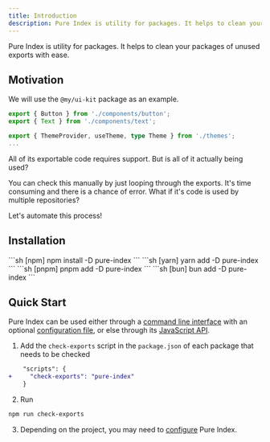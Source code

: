 ```yaml
---
title: Introduction
description: Pure Index is utility for packages. It helps to clean your packages of unused exports with ease.
---
```



Pure Index is utility for packages. It helps to clean your packages of unused exports with ease.

## Motivation

We will use the `@my/ui-kit` package as an example.

```ts title="ui-kit/index.ts"
export { Button } from './components/button';
export { Text } from './components/text';

export { ThemeProvider, useTheme, type Theme } from './themes';
...
```

All of its exportable code requires support. But is all of it actually being used?

You can check this manually by just looping through the exports. It's time consuming and there is a chance of error. What if it's code is used by multiple repositories?

Let's automate this process!

## Installation

<Tabs>
<TabItem label="npm">
  ```sh [npm]
    npm install -D pure-index
  ```
  </TabItem>
  <TabItem label="yarn">
  ```sh [yarn]
    yarn add -D pure-index
  ```
  </TabItem>
   <TabItem label="pnpm">
  ```sh [pnpm]
    pnpm add -D pure-index
  ```
  </TabItem>
  <TabItem label="bun">
  ```sh [bun]
    bun add -D pure-index
  ```
  </TabItem>
</Tabs>

## Quick Start

Pure Index can be used either through a [command line interface](/pure-index/intro/cli) with an optional [configuration file](/pure-index/reference/configuration), or else through its [JavaScript API](/pure-index/intro/js-api).

1. Add the `check-exports` script in the `package.json` of each package that needs to be checked

```diff
    "scripts": {
+     "check-exports": "pure-index"
    }
```

2. Run

```sh
npm run check-exports
```

3. Depending on the project, you may need to [configure](/pure-index/reference/configuration) Pure Index.
